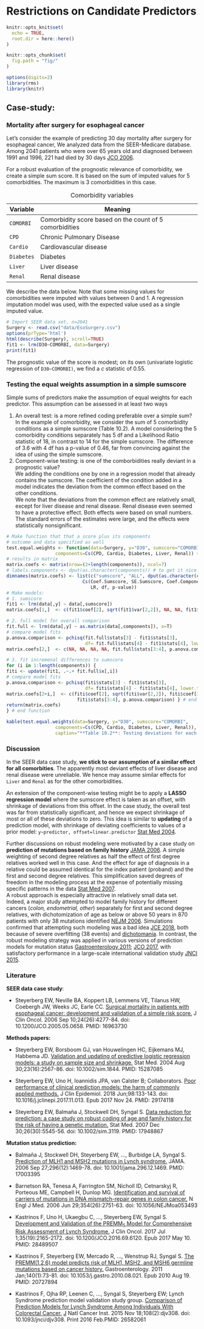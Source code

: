 # Restrictions on Candidate Predictors {#restrictions}

```r
knitr::opts_knit$set(
  echo = TRUE,
  root.dir = here::here()
)

knitr::opts_chunk$set(
  fig.path = "fig/"
)

options(digits=2)
library(rms)
library(knitr)
```

## Case-study: {-}

### Mortality after surgery for esophageal cancer {-}

Let's consider the example of predicting 30 day mortality after surgery for esophageal cancer, We analyzed data from the SEER-Medicare database. Among 2041 patients who were over 65 years old and diagnosed between 1991 and 1996, 221 had died by 30 days [JCO 2006](https://pubmed.ncbi.nlm.nih.gov/16963730/ "Surgical mortality in patients with esophageal cancer: development and validation of a simple risk score").

For a robust evaluation of the prognostic relevance of comorbidity, we create a simple sum score. It is based on the sum of imputed values for 5 comorbidities. The maximum is 3 comorbidities in this case.

| Variable   | Meaning                                                 |
|------------|---------------------------------------------------------|
| `COMORBI`  | Comorbidity score based on the count of 5 comorbidities |
| `CPD`      | Chronic Pulmonary Disease                               |
| `Cardio`   | Cardiovascular disease                                  |
| `Diabetes` | Diabetes                                                |
| `Liver`    | Liver disease                                           |
| `Renal`    | Renal disease                                           |

: Comorbidity variables

We describe the data below. Note that some missing values for comorbidities were imputed with values between 0 and 1. A regression imputation model was used, with the expected value used as a single imputed value.

```r
# Import SEER data set, n=2041
Surgery <- read.csv("data/EsoSurgery.csv")
options(prType='html')
html(describe(Surgery), scroll=TRUE)
fit1 <- lrm(D30~COMORBI, data=Surgery)
print(fit1)
```

The prognostic value of the score is modest; on its own (univariate logistic regression of `D30~COMORBI)`, we find a *c* statistic of 0.55.

### Testing the equal weights assumption in a simple sumscore {-}

Simple sums of predictors make the assumption of equal weights for each predictor. This assumption can be assessed in at least two ways

1.  An overall test: is a more refined coding preferable over a simple sum?\
    In the example of comorbidity, we consider the sum of 5 comorbidity conditions as a simple sumscore (Table 10.2). A model considering the 5 comorbidity conditions separately has 5 df and a Likelihood Ratio statistic of 18, in contrast to 14 for the simple sumscore. The difference of 3.6 with 4 df has a p-value of 0.46, far from convincing against the idea of using the simple sumscore.
2.  Component-wise testing: is one of the comborbidities really deviant in a prognostic value?\
    We adding the conditions one by one in a regression model that already contains the sumscore. The coefficient of the condition added in a model indicates the deviation from the common effect based on the other conditions.\
    We note that the deviations from the common effect are relatively small, except for liver disease and renal disease. Renal disease even seemed to have a protective effect. Both effects were based on small numbers. The standard errors of the estimates were large, and the effects were statistically nonsignificant.

```r
# Make function that that a score plus its components
# outcome and data specified as well
test.equal.weights <- function(data=Surgery, y="D30", sumscore="COMORBI", 
                  components=Cs(CPD, Cardio, Diabetes, Liver, Renal)) {
# results in matrix
matrix.coefs <- matrix(nrow=(2+length(components)), ncol=7)
# labels.components <- dput(as.character(components)) # to get it nice for row.labels
dimnames(matrix.coefs) <- list(c("sumscore", "ALL", dput(as.character(components))),
                            Cs(Coef.Sumscore, SE.Sumscore, Coef.Component, SE.Component, 
                               LR, df, p-value))
# Make models:
# 1. sumscore
fit1 <- lrm(data[,y] ~ data[,sumscore])
matrix.coefs[1,]  <- c(fit1$coef[2], sqrt(fit1$var[2,2]), NA, NA, fit1$stats[3:5])

# 2. full model for overall comparison
fit.full <- lrm(data[,y] ~ as.matrix(data[,components]), x=T)
# compare model fits
p.anova.comparison <- pchisq(fit.full$stats[3] - fit1$stats[3], 
                             df= fit.full$stats[4] - fit1$stats[4], lower.tail = F )
matrix.coefs[2,]  <- c(NA, NA, NA, NA, fit.full$stats[3:4], p.anova.comparison)

# 3. fit incremenal differences to sumscore
for (i in 1:length(components)) {
fiti <- update(fit1, .~.+ fit.full$x[,i])
# compare model fits
p.anova.comparison <- pchisq(fiti$stats[3] - fit1$stats[3], 
                             df= fiti$stats[4] - fit1$stats[4], lower.tail = F )
matrix.coefs[2+i,]  <- c(fiti$coef[2], sqrt(fiti$var[2,2]), fiti$coef[3], sqrt(fiti$var[3,3]),
                          fiti$stats[3:4], p.anova.comparison) } # end loop
return(matrix.coefs)
} # end function

kable(test.equal.weights(data=Surgery, y="D30", sumscore="COMORBI", 
                  components=Cs(CPD, Cardio, Diabetes, Liver, Renal)), 
                  caption="**Table 10.2**: Testing deviations for each condition in a sum score. Data from esophageal cancer patients who underwent surgery (2041 patients from SEER-Medicare data, 221 died by 30 days). The overall test for deviations from a simple sum score had a p-value of 0.46 (overall LR test, 4 *df*)")
```

### Discussion {-}

In the SEER data case study, **we stick to our assumption of a similar effect for all comorbities**. The apparently most deviant effects of liver disease and renal disease were unreliable. We hence may assume similar effects for `Liver` and `Renal` as for the other comorbidities.

An extension of the component-wise testing might be to apply a **LASSO regression model** where the sumscore effect is taken as an offset, with shrinkage of deviations from this offset. In the case study, the overall test was far from statistically significant, and hence we expect shrinkage of most or all of these deviations to zero. This idea is similar to **updating** of a prediction model, with shrinkage of deviating coefficients to values of a prior model: `y~predictor, offset=linear.predictor` [Stat Med 2004](https://pubmed.ncbi.nlm.nih.gov/15287085/ "Validation and updating of predictive logistic regression models: a study on sample size and shrinkage").

Further discussions on robust modeling were motivated by a case study on **prediction of mutations based on family history** [JAMA 2006](https://pubmed.ncbi.nlm.nih.gov/17003395/ "Prediction of MLH1 and MSH2 mutations in Lynch syndrome"). A simple weighting of second degree relatives as half the effect of first degree relatives worked well in this case. And the effect for age of diagnosis in a relative could be assumed identical for the index patient (proband) and the first and second degree relatives. This simplification saved degrees of freedom in the modeling process at the expense of potentially missing specific patterns in the data [Stat Med 2007](https://pubmed.ncbi.nlm.nih.gov/17948867/ "Data reduction for prediction: a case study on robust coding of age and family history for the risk of having a genetic mutation").\
A robust approach is especially attractive in relatively small data set. Indeed, a major study attempted to model family history for different cancers (*colon, endometrial, other*) separately for first and second degree relatives, with dichotomization of age as below or above 50 years in 870 patients with only 38 mutations identified [NEJM 2006](https://pubmed.ncbi.nlm.nih.gov/16807412/ "Identification and survival of carriers of mutations in DNA mismatch-repair genes in colon cancer"). Simulations confirmed that attempting such modeling was a bad idea [JCE 2018](https://pubmed.ncbi.nlm.nih.gov/29174118/ "Poor performance of clinical prediction models: the harm of commonly applied methods"), both because of severe overfitting (38 events) and [dichotomania](https://twitter.com/MaartenvSmeden/status/1504422652215185413 "Dichotomania - dichotomizing variables is often a very bad idea"). In contrast, the robust modeling strategy was applied in various versions of prediction models for mutation status [Gastroenterology 2011](https://pubmed.ncbi.nlm.nih.gov/20727894/ "The PREMM(1,2,6) model predicts risk of MLH1, MSH2, and MSH6 germline mutations based on cancer history"); [JCO 2017](https://pubmed.ncbi.nlm.nih.gov/28489507/ "Development and Validation of the PREMM5 Model for Comprehensive Risk Assessment of Lynch Syndrome"), with satisfactory performance in a large-scale international validation study [JNCI 2015](https://pubmed.ncbi.nlm.nih.gov/26582061/ "Comparison of Prediction Models for Lynch Syndrome Among Individuals With Colorectal Cancer").

### Literature {-}

**SEER data case study**:

-   Steyerberg EW, Neville BA, Koppert LB, Lemmens VE, Tilanus HW, Coebergh JW, Weeks JC, Earle CC. [Surgical mortality in patients with esophageal cancer: development and validation of a simple risk score.](https://pubmed.ncbi.nlm.nih.gov/16963730/) J Clin Oncol. 2006 Sep 10;24(26):4277-84. doi: 10.1200/JCO.2005.05.0658. PMID: 16963730

**Methods papers:**

-   Steyerberg EW, Borsboom GJ, van Houwelingen HC, Eijkemans MJ, Habbema JD. [Validation and updating of predictive logistic regression models: a study on sample size and shrinkage.](https://pubmed.ncbi.nlm.nih.gov/15287085/) Stat Med. 2004 Aug 30;23(16):2567-86. doi: 10.1002/sim.1844. PMID: 15287085

-   Steyerberg EW, Uno H, Ioannidis JPA, van Calster B; Collaborators. [Poor performance of clinical prediction models: the harm of commonly applied methods.](https://pubmed.ncbi.nlm.nih.gov/29174118/) J Clin Epidemiol. 2018 Jun;98:133-143. doi: 10.1016/j.jclinepi.2017.11.013. Epub 2017 Nov 24. PMID: 29174118

-   Steyerberg EW, Balmaña J, Stockwell DH, Syngal S. [Data reduction for prediction: a case study on robust coding of age and family history for the risk of having a genetic mutation.](https://pubmed.ncbi.nlm.nih.gov/17948867/) Stat Med. 2007 Dec 30;26(30):5545-56. doi: 10.1002/sim.3119. PMID: 17948867

**Mutation status prediction:**

-   Balmaña J, Stockwell DH, Steyerberg EW, ..., Burbidge LA, Syngal S. [Prediction of MLH1 and MSH2 mutations in Lynch syndrome.](https://pubmed.ncbi.nlm.nih.gov/17003395/) JAMA. 2006 Sep 27;296(12):1469-78. doi: 10.1001/jama.296.12.1469. PMID: 17003395

-   Barnetson RA, Tenesa A, Farrington SM, Nicholl ID, Cetnarskyj R, Porteous ME, Campbell H, Dunlop MG. [Identification and survival of carriers of mutations in DNA mismatch-repair genes in colon cancer.](https://pubmed.ncbi.nlm.nih.gov/16807412/) N Engl J Med. 2006 Jun 29;354(26):2751-63. doi: 10.1056/NEJMoa053493

-   Kastrinos F, Uno H, Ukaegbu C, ..., Steyerberg EW, Syngal S. [Development and Validation of the PREMM~5~ Model for Comprehensive Risk Assessment of Lynch Syndrome.](https://pubmed.ncbi.nlm.nih.gov/28489507/) J Clin Oncol. 2017 Jul 1;35(19):2165-2172. doi: 10.1200/JCO.2016.69.6120. Epub 2017 May 10. PMID: 28489507

-   Kastrinos F, Steyerberg EW, Mercado R, ..., Wenstrup RJ, Syngal S. [The PREMM(1,2,6) model predicts risk of MLH1, MSH2, and MSH6 germline mutations based on cancer history.](https://pubmed.ncbi.nlm.nih.gov/20727894/) Gastroenterology. 2011 Jan;140(1):73-81. doi: 10.1053/j.gastro.2010.08.021. Epub 2010 Aug 19. PMID: 20727894

-   Kastrinos F, Ojha RP, Leenen C, ..., Syngal S, Steyerberg EW; Lynch Syndrome prediction model validation study group. [Comparison of Prediction Models for Lynch Syndrome Among Individuals With Colorectal Cancer.](https://pubmed.ncbi.nlm.nih.gov/26582061/) [J]{.underline} Natl Cancer Inst. 2015 Nov 18;108(2):djv308. doi: 10.1093/jnci/djv308. Print 2016 Feb.PMID: 26582061
